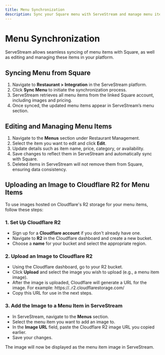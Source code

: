 ```yaml
---
title: Menu Synchronization
description: Sync your Square menu with ServeStream and manage menu items.
---
```


# Menu Synchronization

ServeStream allows seamless syncing of menu items with Square, as well as editing and managing these items in your platform.

## Syncing Menu from Square

1. Navigate to **Restaurant > Integration** in the ServeStream platform.
2. Click **Sync Menu** to initiate the synchronization process.
3. ServeStream retrieves all menu items from the linked Square account, including images and pricing.
4. Once synced, the updated menu items appear in ServeStream’s menu section.

## Editing and Managing Menu Items

1. Navigate to the **Menus** section under Restaurant Management.
2. Select the item you want to edit and click **Edit**.
3. Update details such as item name, price, category, or availability.
4. Save changes to reflect them in ServeStream and automatically sync with Square.
5. Deleted items in ServeStream will not remove them from Square, ensuring data consistency.

## Uploading an Image to Cloudflare R2 for Menu Items

To use images hosted on Cloudflare's R2 storage for your menu items, follow these steps:

### 1. Set Up Cloudflare R2

- Sign up for a **Cloudflare account** if you don't already have one.
- Navigate to **R2** in the Cloudflare dashboard and create a new bucket.
- Choose a **name** for your bucket and select the appropriate region.

### 2. Upload an Image to Cloudflare R2

- Using the Cloudflare dashboard, go to your R2 bucket.
- Click **Upload** and select the image you wish to upload (e.g., a menu item image).
- After the image is uploaded, Cloudflare will generate a URL for the image. For example: https://<bucket-name>.<account-id>.r2.cloudflarestorage.com/<image-file-name>
- Copy this URL for use in the next steps.

### 3. Add the Image to a Menu Item in ServeStream

- In ServeStream, navigate to the **Menus** section.
- Select the menu item you want to add an image to.
- In the **Image URL** field, paste the Cloudflare R2 image URL you copied earlier.
- Save your changes.

The image will now be displayed as the menu item image in ServeStream.
